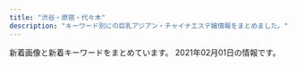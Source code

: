 ```yaml
---
title: "渋谷・原宿・代々木"
description: "キーワード別にの巨乳アジアン・チャイナエステ嬢情報をまとめました。"
---
```


新着画像と新着キーワードをまとめています。
2021年02月01日の情報です。

<DmmAffiliateIns />
<KeywordTable
  shops={
    [
    {
        "station": "JR\u6e0b\u8c37\u99c5",
        "keywords": {},
        "img_links": [
            "http://www.aixin.co.jp/images/staff/akane/akane.png",
            "http://www.aixin.co.jp/images/staff/miki/miki.jpg",
            "http://www.aixin.co.jp/images/price/long.jpg",
            "http://www.aixin.co.jp/images/staff/ayaka/1.jpg",
            "http://www.aixin.co.jp/images/staff/mika2/2.png",
            "http://www.aixin.co.jp/images/price/tokusen.jpg",
            "http://www.aixin.co.jp/images/staff/rara/rara.png",
            "http://www.aixin.co.jp/images/staff/miya/1.jpg",
            "http://www.aixin.co.jp/images/staff/yui2/yui2.png",
            "http://www.aixin.co.jp/images/staff/aki/aki.png",
            "http://www.aixin.co.jp/images/staff/mika2/mika2.png",
            "http://www.aixin.co.jp/images/top/top.jpg",
            "http://www.aixin.co.jp/images/map/google.png",
            "http://www.aixin.co.jp/images/costume/3.png",
            "http://www.aixin.co.jp/images/staff/ayaka/ayaka.jpg",
            "http://www.aixin.co.jp/images/staff/miharu/miharu.png",
            "http://www.aixin.co.jp/images/staff/chiemi/1.jpg",
            "http://www.aixin.co.jp/images/staff/yuzu/yuzu.jpg",
            "http://www.aixin.co.jp/images/staff/koko/koko.png",
            "http://www.aixin.co.jp/images/costume/6.png",
            "http://www.aixin.co.jp/images/staff/mirai/mirai.png",
            "http://www.aixin.co.jp/images/staff/eri/eri.png",
            "http://www.aixin.co.jp/images/staff/chiemi/chiemi.jpg",
            "http://www.aixin.co.jp/images/staff/ruri2/ruri2.png",
            "http://www.aixin.co.jp/images/top_pic/top2.jpg",
            "http://www.aixin.co.jp/images/staff/mimi2/mimi2.png",
            "http://www.aixin.co.jp/images/staff/ruru2/ruru2.jpg",
            "http://www.aixin.co.jp/images/costume/4.png",
            "http://www.aixin.co.jp/images/costume/7.png",
            "http://www.aixin.co.jp/images/costume/2.png",
            "http://www.aixin.co.jp/images/costume/1.png",
            "http://www.aixin.co.jp/images/staff/ruru2/2.jpg",
            "http://www.aixin.co.jp/images/staff/haruka2/haruka2.png",
            "http://www.aixin.co.jp/images/staff/miya/miya.jpg",
            "http://www.aixin.co.jp/images/price/aroma.jpg",
            "http://www.aixin.co.jp/images/price/hirou.jpg",
            "http://www.aixin.co.jp/images/staff/mika2/1.png",
            "http://www.aixin.co.jp/images/staff/ran/ran.png",
            "http://www.aixin.co.jp/images/wanted/wanted.png",
            "http://www.aixin.co.jp/images/staff/miki/2.jpg"
        ],
        "url": "http://www.aixin.co.jp/",
        "name": "\u30a2\u30a4\u30b7\u30f3"
    },
    {
        "url": "http://kokoronosato.tyo.cm/",
        "station": "JR\u6e0b\u8c37\u99c5\u6771\u53e3",
        "keywords": {
            "83": 4,
            "D": 24,
            "C": 19,
            "86": 12,
            "87": 8,
            "85": 4
        },
        "name": "\u68ee\u306e\u9999",
        "img_links": [
            "http://kokoronosato.tyo.cm/images/themes/pink/mobile.jpg",
            "http://kokoronosato.tyo.cm/images/themes/pink/s_news.png",
            "http://kokoronosato.tyo.cm/images/themes/pink/line.png",
            "http://kokoronosato.tyo.cm/link/massage-de_88_31.jpg",
            "http://kokoronosato.tyo.cm/photos/sites/15/2019/07/2019072809470568.jpg",
            "http://kokoronosato.tyo.cm/images/themes/pink/no2.png",
            "http://kokoronosato.tyo.cm/images/room1.jpg",
            "http://kokoronosato.tyo.cm/images/themes/pink/s_newface.png",
            "http://kokoronosato.tyo.cm/images/themes/pink/no1.png",
            "http://kokoronosato.tyo.cm/images/themes/pink/r3.jpg",
            "http://kokoronosato.tyo.cm/images/room4.jpg",
            "http://kokoronosato.tyo.cm/photos/sites/15/2019/07/2019072809445954.jpg",
            "http://kokoronosato.tyo.cm/photos/sites/15/2019/07/2019072809465934.jpg",
            "http://kokoronosato.tyo.cm/photos/sites/15/2020/08/2020082205444661.jpg",
            "http://kokoronosato.tyo.cm/images/room3.jpg",
            "http://kokoronosato.tyo.cm/images/themes/pink/s_ranking.png",
            "http://kokoronosato.tyo.cm/photos/sites/15/2019/07/2019072809450776.jpg",
            "http://kokoronosato.tyo.cm/link/walker88.jpg",
            "http://kokoronosato.tyo.cm/link/esthelove88-31.jpg",
            "http://kokoronosato.tyo.cm/photos/sites/15/2020/08/2020082205443766.jpg",
            "http://kokoronosato.tyo.cm/images/themes/pink/s_pickup.png",
            "http://kokoronosato.tyo.cm/images/themes/pink/s_link.png",
            "http://kokoronosato.tyo.cm/link/e0016.jpg",
            "http://kokoronosato.tyo.cm/images/themes/pink/s_staff.png",
            "http://kokoronosato.tyo.cm/photos/sites/15/2020/08/2020082203135850.jpg",
            "http://kokoronosato.tyo.cm/photos/sites/15/2020/08/2020082203150030.jpg",
            "http://menlog.net/link/menlog8831.jpg",
            "http://kokoronosato.tyo.cm/link/88x31b.jpg",
            "http://kokoronosato.tyo.cm/photos/sites/15/2020/08/2020082205444313.jpg",
            "http://kokoronosato.tyo.cm/link/8831.jpg",
            "http://kokoronosato.tyo.cm/images/room2.jpg"
        ]
    },
    {
        "name": "\u6ce1\u6ce1\u30d5\u30a7\u30a2\u30ea\u30fc",
        "url": "http://awaawa-fairy.work/",
        "station": "JR\u6e0b\u8c37\u99c5\u897f\u53e3",
        "img_links": [
            "http://awaawa-fairy.work/sp/img/tit.jpg",
            "http://awaawa-fairy.work/img/st18.png",
            "http://awaawa-fairy.work/img/st26.png",
            "http://awaawa-fairy.work/sp/img/time.jpg",
            "http://awaawa-fairy.work/sp/img/sta28.png",
            "http://awaawa-fairy.work/img/sta29.png",
            "http://awaawa-fairy.work/sp/img/sta18.png",
            "http://awaawa-fairy.work/img/st017.png",
            "http://awaawa-fairy.work/img/sta22.png",
            "http://awaawa-fairy.work/sp/img/p-29.png",
            "http://awaawa-fairy.work/sp/img/t-r.jpg",
            "http://awaawa-fairy.work/img/st27.png",
            "http://awaawa-fairy.work/sp/img/p-27.png",
            "http://awaawa-fairy.work/sp/img/sta27.png",
            "http://awaawa-fairy.work/img/st17.png",
            "http://awaawa-fairy.work/img/sta18.png",
            "http://awaawa-fairy.work/sp/img/line.jpg",
            "http://awaawa-fairy.work/img/mo.png",
            "http://awaawa-fairy.work/img/sta27.png",
            "http://awaawa-fairy.work/sp/img/t-t.jpg",
            "http://awaawa-fairy.work/img/nos.png",
            "http://awaawa-fairy.work/img/st29.png",
            "http://awaawa-fairy.work/img/sta15.png",
            "http://awaawa-fairy.work/img/st28.png",
            "http://awaawa-fairy.work/sp/img/sta15.png",
            "http://awaawa-fairy.work/img/sta26.png",
            "http://awaawa-fairy.work/img/bottom.png",
            "http://awaawa-fairy.work/sp/img/sys.jpg",
            "http://awaawa-fairy.work/img/st22.png",
            "http://awaawa-fairy.work/sp/img/t-s.jpg",
            "http://awaawa-fairy.work/sp/img/sta17.png",
            "http://awaawa-fairy.work/sp/img/t-o.jpg",
            "http://awaawa-fairy.work/sp/img/t-a.jpg",
            "http://awaawa-fairy.work/img/st15.png",
            "http://awaawa-fairy.work/sp/img/mv.jpg",
            "http://awaawa-fairy.work/sp/img/p-26.png",
            "http://awaawa-fairy.work/sp/img/info.jpg",
            "http://awaawa-fairy.work/sp/img/add.jpg",
            "http://awaawa-fairy.work/sp/img/sta22.png",
            "http://awaawa-fairy.work/img/sta17.png",
            "http://awaawa-fairy.work/sp/img/botton.jpg",
            "http://awaawa-fairy.work/img/st018.png",
            "http://awaawa-fairy.work/img/sta28.png",
            "http://awaawa-fairy.work/sp/img/sta26.png",
            "http://awaawa-fairy.work/sp/img/tel.jpg",
            "http://awaawa-fairy.work/sp/img/pc.jpg",
            "http://awaawa-fairy.work/sp/img/sta29.png",
            "http://awaawa-fairy.work/sp/img/p-15.png",
            "http://awaawa-fairy.work/img/head.png",
            "http://awaawa-fairy.work/img/st4.png",
            "http://awaawa-fairy.work/sp/img/pic.jpg"
        ],
        "keywords": {
            "86": 3,
            "C": 17,
            "85": 4,
            "87": 5,
            "E": 2,
            "D": 4,
            "88": 5,
            "F": 1
        }
    },
    {
        "name": "\u6953",
        "url": "http://www.kaede-es.club/",
        "station": "JR\u4ee3\u3005\u6728\u99c5",
        "keywords": {},
        "img_links": [
            "http://www.kaede-es.club/images/index-tiba_02.jpg",
            "http://www.kaede-es.club/images/staff/2/momo.jpg",
            "http://www.kaede-es.club/images/nav/nav-sys.jpg",
            "http://www.kaede-es.club/images/shop/DSC_0087-221x300.jpg",
            "http://www.kaede-es.club/images/staff/4/yuyu2.jpg",
            "http://www.kaede-es.club/images/staff/neinei2.jpg",
            "http://www.kaede-es.club/images/shop/DSC_0998-199x300.jpg",
            "http://www.kaede-es.club/css/2.jpeg",
            "http://www.kaede-es.club/images/index-tiba_13.jpg",
            "http://www.kaede-es.club/images/index-tiba_04.jpg",
            "http://www.kaede-es.club/images/index-tiba_10.jpg",
            "http://www.kaede-es.club/psd/off2-1.jpg",
            "http://www.kaede-es.club/images/20200928173241.png",
            "http://www.kaede-es.club/images/shop/DSC_0086-300x199.jpg",
            "http://www.kaede-es.club/images/staff/miki.jpg",
            "http://www.kaede-es.club/images/staff/emi.jpg",
            "http://www.kaede-es.club/images/nav/nav-job.jpg",
            "http://www.kaede-es.club/images/staff/2/nana.jpg",
            "http://www.kaede-es.club/images/staff/6.jpg",
            "http://www.kaede-es.club/images/nav/nav-staff.jpg",
            "http://www.kaede-es.club/psd/off32.jpg",
            "http://www.kaede-es.club/images/staff/4/sati.jpg",
            "http://www.kaede-es.club/images/index-tiba_09.jpg",
            "http://www.kaede-es.club/images/t-off-ico.jpg",
            "http://www.kaede-es.club/images/staff/2/miki.jpg"
        ]
    },
    {
        "img_links": [
            "http://www.ogon.work/img/s/s_qa.png",
            "http://www.ogon.work/staff/momo1.jpg",
            "http://www.ogon.work/staff/yuki1.jpg",
            "http://www.ogon.work/img/icon/new.jpg",
            "http://www.ogon.work/img/bana02.jpg",
            "http://www.ogon.work/staff/sara1.jpg",
            "http://www.ogon.work/staff/ayumi1.jpg",
            "http://www.ogon.work/staff/hana1.jpg",
            "http://www.ogon.work/img/interior.jpg",
            "http://www.ogon.work/staff/yuki2.jpg",
            "http://www.ogon.work/img/contentsbottom.png",
            "http://www.ogon.work/staff/ayumi2.jpg",
            "http://www.ogon.work/staff/ayumi3.jpg",
            "http://www.ogon.work/img/bana03.jpg",
            "http://www.ogon.work/staff/tina1.jpg"
        ],
        "keywords": {
            "85": 14,
            "86": 14,
            "D": 21,
            "83": 13,
            "E": 7,
            "C": 55,
            "84": 31,
            "87": 13
        },
        "url": "http://www.ogon.work/",
        "name": "\u9ec4\u91d1\u6d77\u5cb8",
        "station": "JR\u6e0b\u8c37\u99c5\u30cf\u30c1\u516c\u53e3"
    },
    {
        "station": "JR\u6e0b\u8c37\u99c5\u30cf\u30c1\u516c\u53e3",
        "name": "\u30b9\u30ef\u30f3",
        "img_links": [
            "http://www.e-god.work/images/int2.jpg",
            "http://www.e-god.work/images/ais.jpg",
            "http://www.e-god.work/images/2.jpg",
            "http://www.e-god.work/images/head.jpg",
            "http://www.e-god.work/images/mobile.jpg",
            "http://www.e-god.work/img/eri1.jpg",
            "http://www.e-god.work/images/staff_t.jpg",
            "http://www.e-god.work/images/interior_t.jpg",
            "http://www.e-god.work/images/4.jpg",
            "http://www.e-god.work/images/int1.jpg",
            "http://www.e-god.work/images/info.jpg",
            "http://www.e-god.work/img/zb.jpg",
            "http://www.e-god.work/images/1.jpg",
            "http://www.e-god.work/images/sys1.jpg",
            "http://www.e-god.work/img/koko1.jpg",
            "http://www.e-god.work/images/news.jpg",
            "http://www.e-god.work/images/line.png",
            "http://www.e-god.work/img/koko2.jpg",
            "http://www.e-god.work/img/yuki1.jpg",
            "http://www.e-god.work/images/sys2.jpg",
            "http://www.e-god.work/images/tel.jpg"
        ],
        "keywords": {},
        "url": "http://www.e-god.work/"
    },
    {
        "station": "JR\u6e0b\u8c37\u99c5\u5bae\u76ca\u5742\u53e3",
        "keywords": {
            "86": 6,
            "88": 2,
            "E": 4,
            "C": 2,
            "D": 8,
            "87": 6
        },
        "url": "http://angel.est.cm/",
        "name": "Angel",
        "img_links": [
            "http://angel.est.cm/photos/sites/23/2019/05/2019051010094797.jpg",
            "http://angel.est.cm/photos/sites/23/2019/05/2019051010094748.jpg",
            "http://angel.est.cm/img/footer.png",
            "http://angel.est.cm/photos/sites/23/2019/05/2019051010094757.jpg",
            "http://angel.est.cm/img/r1.jpg",
            "http://angel.est.cm/photos/sites/23/2016/08/staff2.jpg",
            "http://angel.est.cm/photos/sites/23/2019/05/2019051010094759.jpg",
            "http://angel.est.cm/img/r4.jpg",
            "http://angel.est.cm/photos/sites/23/2018/10/2018100318475591.jpg",
            "http://angel.est.cm/img/r2.jpg",
            "http://angel.est.cm/photos/sites/23/2019/11/2019110102361631.jpg",
            "http://angel.est.cm/img/top.png",
            "http://angel.est.cm/img/r3.jpg"
        ]
    }
]
}
/>
<DmmAffiliateScript />

